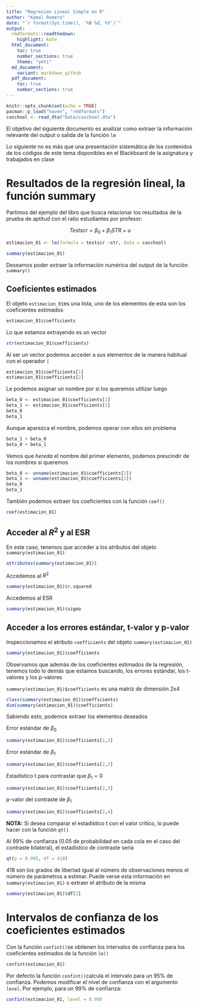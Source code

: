 ```yaml
---
title: "Regresion Lineal Simple en R"
author: "Kamal Romero"
date: "`r format(Sys.time(), '%B %d, %Y')`"
output: 
  rmdformats::readthedown:
    highlight: kate
  html_document: 
    toc: true
    number_sections: true
    theme: "yeti"
  md_document:
    variant: markdown_github
  pdf_document: 
    toc: true
    number_sections: true
---
```


```r
knitr::opts_chunk$set(echo = TRUE)
pacman::p_load("haven", "rmdformats")
caschool <- read_dta("Data/caschool.dta")
```


El objetivo del siguiente documento es analizar como extraer la información relevante del output o salida de la función `lm`

Lo siguiente no es más que una presentación sistemática de los contenidos de los códigos de este tema disponibles en el Blackboard de la asignatura y trabajados en clase

# Resultados de la regresión lineal, la función summary

Partimos del ejemplo del libro que busca relacionar los resultados de la prueba de aptitud con el ratio estudiantes por profesor:

$$Testscr=\beta_0+\beta_1STR+u$$

```r
estimacion_01 <- lm(formula = testscr ~str, data = caschool)

summary(estimacion_01)
```

Deseamos poder extraer la información numérica del output de la función `summary()`

## Coeficientes estimados

El objeto `estimacion_01`es una lista, uno de los elementos de esta son los coeficientes estimados

```r
estimacion_01$coefficients
```

Lo que estamos extrayendo es un vector

```r
str(estimacion_01$coefficients)
```

Al ser un vector podemos acceder a sus elementos de la manera habitual con el operador `[`

```r
estimacion_01$coefficients[1]
estimacion_01$coefficients[2]
```

Le podemos asignar un nombre por si los queremos utilizar luego

```r
beta_0 <- estimacion_01$coefficients[1]
beta_1 <- estimacion_01$coefficients[2]
beta_0
beta_1
```

Aunque aparezca el nombre, podemos operar con ellos sin problema

```r
beta_1 + beta_0
beta_0 + beta_1
```

Vemos que _hereda_ el nombre del primer elemento, podemos prescindir de los nombres si queremos
 
```r
beta_0 <- unname(estimacion_01$coefficients[1])
beta_1 <- unname(estimacion_01$coefficients[2])
beta_0
beta_1
```

También podemos extraer los coeficientes con la función `coef()`

```r
coef(estimacion_01)
```
## Acceder al $R^2$ y al ESR

En este caso, tenemos que acceder a los atributos del objeto `summary(estimacion_01)`

```r
attributes(summary(estimacion_01))
```

Accedemos al $R^2$ 

```r
summary(estimacion_01)$r.squared
```

Accedemos al ESR

```r
summary(estimacion_01)$sigma
```

## Acceder a los errores estándar, t-valor y p-valor

Inspeccionamos el atributo `coefficients` del objeto `summary(estimacion_01)` 

```r
summary(estimacion_01)$coefficients
```

Observamos que además de los coeficientes estimados de la regresión, tenemos todo lo demás que estamos buscando, los errores estándar, los t-valores y los p-valores

`summary(estimacion_01)$coefficients` es una matriz de dimensión 2x4

```r
class(summary(estimacion_01)$coefficients)
dim(summary(estimacion_01)$coefficients)

```

Sabiendo esto, podemos extraer los elementos deseados

Error estándar de $\beta_0$
```r
summary(estimacion_01)$coefficients[1,2]
```

Error estándar de $\beta_1$
```r
summary(estimacion_01)$coefficients[2,2]
```

Estadístico t para contrastar que $\beta_1 = 0$
```r
summary(estimacion_01)$coefficients[2,3]
```

p-valor del contraste de $\beta_1$
```r
summary(estimacion_01)$coefficients[2,4]
```

**NOTA:** Si desea comparar el estadístico t con el valor critico, lo puede hacer con la función `qt()`

Al 99% de confianza (0.05 de probabilidad en cada cola en el caso del contraste bilateral), el estadístico de contraste seria

```r
qt(p = 0.995, df = 418)
```

418 son los grados de libertad igual al número de observaciones menos el número de parámetros a estimar. Puede verse esta información en `summary(estimacion_01)` o extraer el atributo de la misma

```r
summary(estimacion_01)$df[2]
```

# Intervalos de confianza de los coeficientes estimados

Con la función `confint()`se obtienen los intervalos de confianza para los coeficientes estimados de la función `lm()`

```r
confint(estimacion_01)
```

Por defecto la función `confint()`calcula el intervalo para un 95% de confianza. Podemos modificar el nivel de confianza con el argumento `level`. Por ejemplo, para un 99% de confianza:

```r
confint(estimacion_01, level = 0.99)
```

